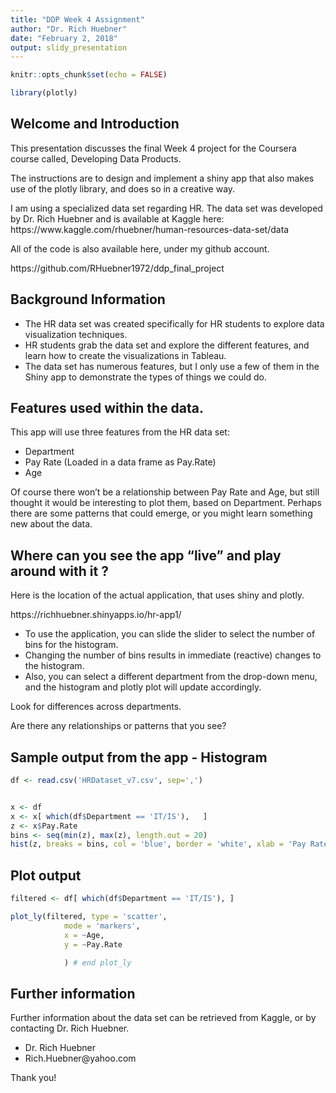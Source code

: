 ```yaml
---
title: "DDP Week 4 Assignment"
author: "Dr. Rich Huebner"
date: "February 2, 2018"
output: slidy_presentation
---
```


```r
knitr::opts_chunk$set(echo = FALSE)
```

```r
library(plotly)
```

## Welcome and Introduction

This presentation discusses the final Week 4 project for the Coursera course called, 
Developing Data Products.

The instructions are to design and implement a shiny app that also makes use of the plotly
library, and does so in a creative way.

I am using a specialized data set regarding HR. The data set was developed by Dr. Rich Huebner
and is available at Kaggle here:  https://www.kaggle.com/rhuebner/human-resources-data-set/data

All of the code is also available here, under my github account.

https://github.com/RHuebner1972/ddp_final_project

## Background Information

- The HR data set was created specifically for HR students to explore data visualization techniques.
- HR students grab the data set and explore the different features, and learn how to create the visualizations in Tableau.
- The data set has numerous features, but I only use a few of them in the Shiny app to demonstrate the types of things we could do.


## Features used within the data.

This app will use three features from the HR data set:

- Department
- Pay Rate   (Loaded in a data frame as Pay.Rate)
- Age

Of course there won't be a relationship between Pay Rate and Age, but still thought
it would be interesting to plot them, based on Department. Perhaps there are 
some patterns that could emerge, or you might learn something new about the data.


## Where can you see the app "live" and play around with it ?

Here is the location of the actual application, that uses shiny and plotly.

https://richhuebner.shinyapps.io/hr-app1/

- To use the application, you can slide the slider to select the number of bins for the histogram.
- Changing the number of bins results in immediate (reactive) changes to the histogram.
- Also, you can select a different department from the drop-down menu, and the histogram and plotly plot will update accordingly.

Look for differences across departments.  

Are there any relationships or patterns that you see?


## Sample output from the app - Histogram

```r
df <- read.csv('HRDataset_v7.csv', sep=',')


x <- df
x <- x[ which(df$Department == 'IT/IS'),   ]
z <- x$Pay.Rate
bins <- seq(min(z), max(z), length.out = 20)
hist(z, breaks = bins, col = 'blue', border = 'white', xlab = 'Pay Rate', main = 'Histogram of Pay Rates for All IT/IS Staff')

```

## Plot output


```r

filtered <- df[ which(df$Department == 'IT/IS'), ]

plot_ly(filtered, type = 'scatter',
            mode = 'markers',
            x = ~Age,
            y = ~Pay.Rate

            ) # end plot_ly

```

## Further information

Further information about the data set can be retrieved from Kaggle, or by contacting Dr. Rich Huebner.

- Dr. Rich Huebner
- Rich.Huebner@yahoo.com

Thank you!

